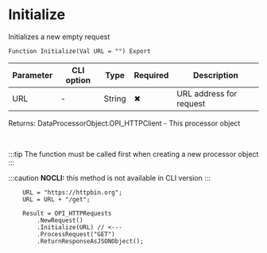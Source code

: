 ﻿---
sidebar_position: 1
---


# Initialize 
 Initializes a new empty request



`Function Initialize(Val URL = "") Export`

  | Parameter | CLI option | Type | Required | Description |
  |-|-|-|-|-|
  | URL | - | String | &#x2716; | URL address for request |

  
  Returns:  DataProcessorObject.OPI_HTTPClient - This processor object

<br/>

:::tip
The function must be called first when creating a new processor object
:::

:::caution
**NOCLI:** this method is not available in CLI version
:::
<br/>



```bsl title="1C:Enterprise/OneScript code example"
    URL = "https://httpbin.org";
    URL = URL + "/get";

    Result = OPI_HTTPRequests
        .NewRequest()
        .Initialize(URL) // <---
        .ProcessRequest("GET")
        .ReturnResponseAsJSONObject();
```
 




